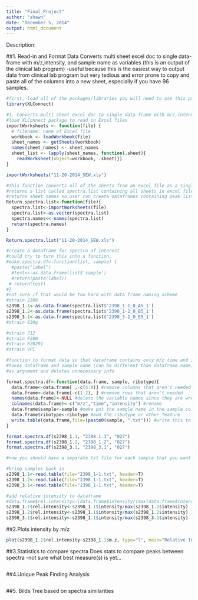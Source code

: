 ```yaml
---
title: "Final_Project"
author: "shawn"
date: "December 5, 2014"
output: html_document
---
```


Description:

##1. Read-in and Format Data
Converts multi sheet excel doc to single data-frame with m/z,intensity, and sample name as variables (this is an output of the clinical lab program)
  -useful because this is the easiest way to output data from clinical lab program  	but very tedious and error prone to copy and paste all of the columns into a new 	sheet, especially if you have 96 samples.


```r
#first, load all of the packages/libraries you will need to use this package
library(XLConnect)

#1. Converts multi sheet excel doc to single data-frame with m/z,intensity, 
#load XLConnect package to read in Excel files
importWorksheets <- function(file) {
  # filename: name of Excel file
  workbook <- loadWorkbook(file)
  sheet_names <- getSheets(workbook)
  names(sheet_names) <- sheet_names
  sheet_list <- lapply(sheet_names, function(.sheet){
    readWorksheet(object=workbook, .sheet)})
}

importWorksheets("11-20-2014_SEW.xls")

#This function converts all of the sheets from an excel file as a single list
#returns a list called spectra.list containing all sheets in excel file to global enironment
#returns sheet names so user can create dataframes containing peak lists of interest
Return.spectra.list<-function(file){
  spectra.list<-importWorksheets(file)
  spectra.list<-as.vector(spectra.list)
  spectra.names<<-names(spectra.list)
  return(spectra.names)
}

Return.spectra.list("11-20-2014_SEW.xls")

#create a dataframe for spectra of interest
#could try to turn this into a function, 
#make.spectra.df<-function(list, sample) {
  #paste("label")
  #test<<-as.data.frame(list$'sample')
  #return(paste(label))
 # return(test)
#}
#not sure if that would be too hard with data frame naming scheme
#strain 2398
s2398_1.1<-as.data.frame(spectra.list$'2398_1-1_0_A5_1')
s2398_1.2<-as.data.frame(spectra.list$'2398_1-2_0_B5_1')
s2398_3.1<-as.data.frame(spectra.list$'2398_3-1_0_E5_1')
#strain 630g

#strain 712
#strain F200
#strain R20291
#strain VPI

#function to format data so that dataframe contains only m/z time and intensity
#takes dataframe and sample name (can be different than dataframe name)
#as argument and deletes unnecessary info

format.spectra.df<-function(data.frame, sample, ribotype){
  data.frame<-data.frame[ ,-c(4:9)] #remove columns that aren't needed
  data.frame<-data.frame[-c(1:2), ] #remove rows that aren't needed
  names(data.frame)<-NULL #delete the variable names since they are wrong
  colnames(data.frame)<-c("m/z","time","intensity") #rename
  data.frame$sample<-sample #make put the sample name in the sample column
  data.frame$ribotype<-ribotype #add the ribotype or other feature
  write.table(data.frame,file=(paste0(sample, ".txt"))) #write this to a txt file in working directory
}

format.spectra.df(s2398_1.1, "2398_1.1", "027")
format.spectra.df(s2398_1.2, "2398_1.2", "027")
format.spectra.df(s2398_3.1, "2398_3.1", "027")

#now you should have a separate txt file for each sample that you want to look at

#bring samples back in 
s2398_1.1<-read.table(file="2398_1-1.txt", header=T)
s2398_1.2<-read.table(file="2398_1-1.txt", header=T)
s2398_3.1<-read.table(file="2398_1-1.txt", header=T)

#add relative intensity to dataframe
#data.frame$rel.intensity<-(data.frame$intensity/(max(data.frame$intensity)))
s2398_1.1$rel.intensity<-s2398_1.1$intensity/max(s2398_1.1$intensity)
s2398_1.2$rel.intensity<-s2398_1.1$intensity/max(s2398_1.2$intensity)
s2398_3.1$rel.intensity<-s2398_1.1$intensity/max(s2398_3.1$intensity)
```
##2.Plots intensity by m/z

```r
plot(s2398_1.1$rel.intensity~s2398_1.1$m.z, type="l", main="Relative Intensity by M/Z", xlab="M/Z", ylab="Relative Intensity" , xlim=c(2000,13000), ylim=c(0,1))


```
##3.Statistics to compare spectra
Does stats to compare peaks between spectra
-not sure what best measure(s) is yet…
```r

```
##4.Unique Peak Finding Analysis
```r

```
##5. Bilds Tree 
based on spectra similarities 
